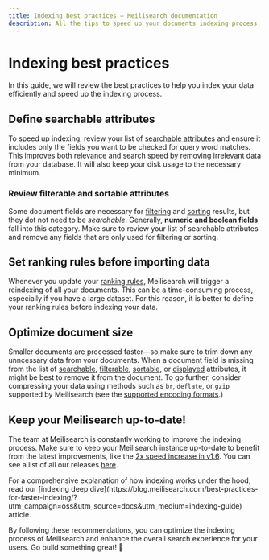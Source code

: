 ```yaml
---
title: Indexing best practices — Meilisearch documentation
description: All the tips to speed up your documents indexing process.
---
```


# Indexing best practices

In this guide, we will review the best practices to help you index your data efficiently and speed up the indexing process.

## Define searchable attributes

To speed up indexing, review your list of [searchable attributes](/learn/configuration/displayed_searchable_attributes?utm_campaign=oss&utm_source=docs&utm_medium=indexing-guide#searchable-fields) and ensure it includes only the fields you want to be checked for query word matches. This improves both relevance and search speed by removing irrelevant data from your database. It will also keep your disk usage to the necessary minimum.

### Review filterable and sortable attributes

Some document fields are necessary for [filtering](/learn/fine_tuning_results/filtering?utm_campaign=oss&utm_source=docs&utm_medium=indexing-guide) and [sorting](/learn/fine_tuning_results/sorting?utm_campaign=oss&utm_source=docs&utm_medium=indexing-guide) results, but they dot not need to be _searchable_. Generally, **numeric and boolean fields** fall into this category. Make sure to review your list of searchable attributes and remove any fields that are only used for filtering or sorting.

## Set ranking rules before importing data

Whenever you update your [ranking rules](/learn/core_concepts/relevancy?utm_campaign=oss&utm_source=docs&utm_medium=indexing-guide), Meilisearch will trigger a reindexing of all your documents. This can be a time-consuming process, especially if you have a large dataset. For this reason, it is better to define your ranking rules before indexing your data.

## Optimize document size

Smaller documents are processed faster—so make sure to trim down any unncessary data from your documents. When a document field is missing from the list of [searchable](/reference/api/settingsutm_campaign=oss&utm_source=docs&utm_medium=indexing-guide#searchable-attributes), [filterable](/reference/api/settings?utm_campaign=oss&utm_source=docs&utm_medium=indexing-guide#filterable-attributes), [sortable](/reference/api/settings?utm_campaign=oss&utm_source=docs&utm_medium=indexing-guide#sortable-attributes), or [displayed](/reference/api/settings?utm_campaign=oss&utm_source=docs&utm_medium=indexing-guide#displayed-attributes) attributes, it might be best to remove it from the document. To go further, consider compressing your data using methods such as `br`, `deflate`, or `gzip` supported by Meilisearch (see the [supported encoding formats](/reference/api/overview#content-encoding).)

## Keep your Meilisearch up-to-date!

The team at Meilisearch is constantly working to improve the indexing process. Make sure to keep your Meilisearch instance up-to-date to benefit from the latest improvements, like the [2x speed increase in v1.6](https://blog.meilisearch.com/meilisearch-1-6/?utm_campaign=oss&utm_source=docs&utm_medium=indexing-guide#performance-optimization). You can see a list of all our releases [here](https://blog.meilisearch.com/tag/release/?utm_campaign=oss&utm_source=docs&utm_medium=indexing-guide).

<Capsule intent="note">
For a comprehensive explanation of how indexing works under the hood, read our [indexing deep dive](https://blog.meilisearch.com/best-practices-for-faster-indexing/?utm_campaign=oss&utm_source=docs&utm_medium=indexing-guide) article.
</Capsule>

By following these recommendations, you can optimize the indexing process of Meilisearch and enhance the overall search experience for your users. Go build something great! 🚀
